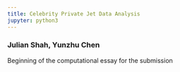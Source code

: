```yaml
---
title: Celebrity Private Jet Data Analysis
jupyter: python3
---
```


### Julian Shah, Yunzhu Chen


Beginning of the computational essay for the submission


